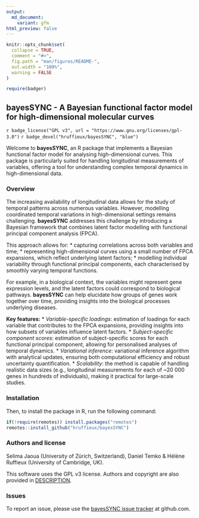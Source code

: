 ```yaml
---
output:
  md_document:
    variant: gfm
html_preview: false
---
```


<!-- README.md is generated from README.Rmd. Please edit that file -->
<!-- First time: run usethis::use_readme_rmd() to create a pre-commit hook that 
prevents from committing if the README.Rmd has changed, but has not been 
re-knitted to generate an updated README.md -->

```r
knitr::opts_chunk$set(
  collapse = TRUE,
  comment = "#>",
  fig.path = "man/figures/README-",
  out.width = "100%",
  warning = FALSE
)
```


```r
require(badger)
```


## bayesSYNC - A Bayesian functional factor model for high-dimensional molecular curves

<!-- Run for the R CMD checks, run usethis::use_github_actions() to set up the pipeline, possibly modify the .yaml file and then: -->
<!-- `r badge_github_actions("hruffieux/bayesSYNC")` -->
<!-- `r badge_travis("hruffieux/bayesSYNC")` -->
`r badge_license("GPL v3", url = "https://www.gnu.org/licenses/gpl-3.0")`
`r badge_devel("hruffieux/bayesSYNC", "blue")`
<!-- `r badge_code_size("hruffieux/bayesSYNC")` -->

Welcome to **bayesSYNC**, an R package that implements a Bayesian functional 
factor model for analysing high-dimensional curves. This package is particularly 
suited for handling longitudinal measurements of variables, offering a tool for 
understanding complex temporal dynamics in high-dimensional data.


### Overview

The increasing availability of longitudinal data allows for the study of 
temporal patterns across numerous variables. However, modelling coordinated 
temporal variations in high-dimensional settings remains challenging. 
**bayesSYNC** addresses this challenge by introducing a Bayesian framework that 
combines latent factor modelling with functional principal component analysis (FPCA).

This approach allows for:
* capturing correlations across both variables and time;
* representing high-dimensional curves using a small number of FPCA expansions, which reflect underlying latent factors;
* modelling individual variability through functional principal components, each characterised by smoothly varying temporal functions.

For example, in a biological context, the variables might represent gene expression 
levels, and the latent factors could correspond to biological pathways. 
**bayesSYNC** can help elucidate how groups of genes work together over time, 
providing insights into the biological processes underlying diseases.

**Key features:**
* *Variable-specific loadings*: estimation of loadings for each variable that contributes to the FPCA expansions, providing insights into how subsets of variables influence latent factors.
* *Subject-specific component scores*: estimation of subject-specific scores for each functional principal component, allowing for personalised analyses of temporal dynamics.
* *Variational inference*: variational inference algorithm with analytical updates, ensuring both computational efficiency and robust uncertainty quantification.
* *Scalability*: the method is capable of handling realistic data sizes (e.g., longitudinal measurements for each of ~20 000 genes in hundreds of individuals), making it practical for large-scale studies.


### Installation

Then, to install the package in R, run the following command:

``` r
if(!require(remotes)) install.packages("remotes")
remotes::install_github("hruffieux/bayesSYNC")
```


### Authors and license

Selima Jaoua (University of Zürich, Switzerland), Daniel Temko \& Hélène Ruffieux (University of Cambridge, UK).

This software uses the GPL v3 license.
Authors and copyright are also provided in [DESCRIPTION](DESCRIPTION).


### Issues

To report an issue, please use the [bayesSYNC issue tracker](https://github.com/hruffieux/bayesSYNC/issues) at github.com.
